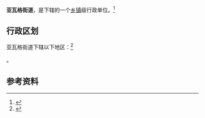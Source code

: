{{中国乡级行政区|65/31/01/002/000}}

'''亚瓦格街道'''，是{{PRC admin/fullname|65/31/01/002/000|3}}下辖的一个[[乡镇|乡镇]]级行政单位。<ref>{{PRC admin/ref sgc|{{PRC admin/parent|65/31/01/002/000}}}}</ref>

== 行政区划 ==

亚瓦格街道下辖以下地区：<ref>{{PRC admin/ref sgc|65/31/01/002/000}}</ref>

{{PRC admin/children|65/31/01/002/000}}。

== 参考资料 ==

{{reflist}}

{{行政区划小作品}}
{{PRC admin/navcat|65/31/01/002/000}}